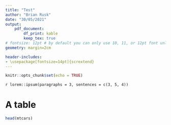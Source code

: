 ```yaml
---
title: "Test"
author: "Brian Rusk"
date: "30/05/2021"
output: 
    pdf_document:
        df_print: kable
        keep_tex: true
# fontsize: 12pt # by default you can only use 10, 11, or 12pt font unless you use an additional package.
geometry: margin=2cm

header-includes:
- \usepackage[fontsize=14pt]{scrextend}
---
```


```r
knitr::opts_chunk$set(echo = TRUE)
```

`r lorem::ipsum(paragraphs = 3, sentences = c(3, 5, 4))`

# A table

```r
head(mtcars)
```

